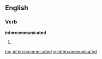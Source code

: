 ==English==

===Verb===
'''intercommunicated'''

# {{past of|[[intercommunicate]]}}

[[mg:intercommunicated]]
[[vi:intercommunicated]]
